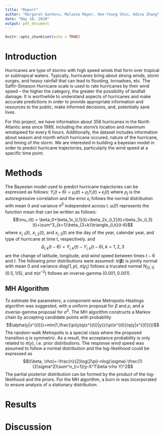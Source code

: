 ```yaml
---
title: "Report"
author: "Margaret Gacheru, Melanie Mayer, Kee-Young Shin, Adina Zhang"
date: "May 10, 2020"
output: pdf_document
---
```


```r
knitr::opts_chunk$set(echo = TRUE)
```


# Introduction

Hurricanes are type of storms with high speed winds that form over tropical or subtropical waters. Typically, hurricanes bring about strong winds, storm surges, and heavy rainfall that can lead to flooding, tornadoes, etc. The Saffir-Simpson Hurricane scale is used to rate hurricanes by their wind speed -- the higher the category, the greater the possibility of landfall damage. It is worthwhile to understand aspects of hurricanes and make accurate predictions in order to provide appropriate information and resources to the public, make informed decisions, and, potentially save lives.

For this project, we have information about 356 hurricanes in the North Atlantic area since 1989, including the storm's location and maximum windspeed for every 6 hours. Additionally, the dataset includes information about season and month which hurricane occured, nature of the hurricane, and timing of the storm. We are interested in building a bayesian model in order to predict hurricane trajectories, particularly the wind speed at a specific time point. 



# Methods 

The Bayesian model used to predict hurricane trajectories can be expressed as follows:
$Y_i(t+6)=\mu_i(t)+\rho_jY_i(t)+\epsilon_i(t)$
where $\rho_j$ is the autoregressive correlation and the error $\epsilon_i$ follows the normal distribution with mean 0 and variance $\sigma^2$ independent across t. $\mu_i(t)$ represents the function mean that can be written as follows:
$$\mu_i(t) = \beta_0+\beta_1x_{i,1}(t)+\beta_2x_{i,2}(t)+\beta_3x_{i,3}(t)+\sum^3_{k=1}\beta_{3+k}\triangle_{i,k}(t-6)$$
where $x_{i,1}(t)$, $x_{i,2}(t)$, and $x_{i,3}(t)$ are the day of the year, calendar year, and type of hurricane at time t, respectively. 
and
$$\Delta_{i,k}(t-6) = Y_{i,k}(t) -Y_{i,k}(t-6),k=1,2,3$$
are the change of latitude, longitude, and wind speed
between times $t-6$ and $t$.
The following prior distributions were assumed:
$\pi(\boldsymbol{\beta})$ is jointly normal with mean 0 and variance $diag(1,p)$, $\pi(\rho_j)$ follows a trucated normal  $N_{[0,1]}(0.5, 1/5)$, and $\pi(\sigma^{-2})$ follows an inverse-gamma $(0.001, 0.001)$. 

## MH Algorithm
To estimate the parameters, a component-wise Metropolis-Hastings algorithm was suggested, with a uniform proposal for $\beta$ and $\rho$, and a inverse-gamma proposal for $\sigma^2$. The MH algorithm constructs a Markov chain by accepting candidate points with probability 
$$\alpha(y|x^{(t)})=min(1,\frac{\pi(y)q(x^{(t)}|y)}{\pi(x^{(t)})q(y|x^{(t)})})$$
The random-walk Metropolis is a special class where the proposed transition q is symmetric. As a result, the acceptance probability is only related to $\pi(y)$, i.e. prior distributions. The response wind speed was assumed to follow a normal distribution and the log-likelihood could be expressed as 
$$l(\beta, \rho)=-\frac{n}{2}log(2\pi)-nlog(\sigma)-\frac{1}{2\sigma^2}\sum^n_{i=1}(y-X^T\beta-\rho Y)^2$$
The partial posterior distribution can be formed by the product of the log-likelihood and the priors. For the MH algorithm, a burn in was incorporated to ensure analysis of a stationary distribution.

# Results


# Discussion